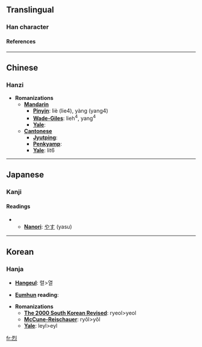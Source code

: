 ==Translingual==
===Han character===
{{Han char|rn=86|rad=火|as=06|sn=10|so=|four=1233<sub>0</sub>|canj=一弓火 (MNF)|cmean=[[fiery]], [[violent]], [[vehement]], [[ardent]], [[extreme]]}}
====References====
{{Han ref|kx=0669.160|dkj=18987|dj=1078.210|hdz=32201.120|uh=70C8|ud=28872|bh=AF50|bd=44880}}
----

==Chinese==
===Hanzi===


* '''Romanizations'''
** '''[[Mandarin]]'''
*** '''[[Pinyin]]''': liè (lie4), yàng (yang4)
*** '''[[Wade-Giles]]''': lieh<sup>4</sup>, yang<sup>4</sup>
*** '''[[Yale]]''': 
** '''[[Cantonese]]'''
*** '''[[Jyutping]]''':
*** '''[[Penkyamp]]''': 
*** '''[[Yale]]''': lit6



----

==Japanese==
===Kanji===


{{ja-kanji|grade=|rs=火06|simple=}}
====Readings====
{{ja-readings|on=[[れつ]] (retsu)|kun=[[はげしい]] (hageshii)}}
**'''[[Nanori]]''': [[やす]] (yasu)


 
----

==Korean==
===Hanja===

* '''[[Hangeul]]''': 렬>열

* '''[[Eumhun]] reading''': 

* '''Romanizations'''
** '''[[The 2000 South Korean Revised Romanization|The 2000 South Korean Revised]]''': ryeol>yeol
** '''[[McCune-Reischauer]]''': ryŏl>yŏl
** '''[[Yale]]''': leyl>eyl


[[fr:烈]]